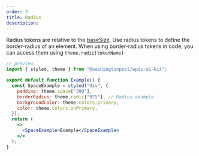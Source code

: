 ```yaml
---
order: 3
title: Radius
description:
---
```


Radius tokens are relative to the [baseSize](/foundations/base).
Use radius tokens to define the border-radius of an element. When using border-radius tokens in code, you can access them using `theme.radii[tokenName]`

```jsx
// preview
import { styled, theme } from "@washingtonpost/wpds-ui-kit";

export default function Example() {
  const SpaceExample = styled("div", {
    padding: theme.space["300"],
    borderRadius: theme.radii["075"], // Radius example
    backgroundColor: theme.colors.primary,
    color: theme.colors.onPrimary,
  });
  return (
    <>
      <SpaceExample>Example</SpaceExample>
    </>
  );
}
```

<Table
  headers={["Name", "Value", "Description"]}
  useTokenData={true}
  data={"radii"}
/>
